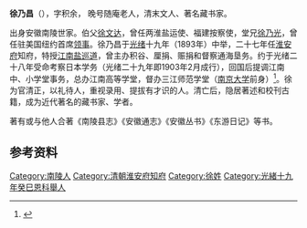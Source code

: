 '''徐乃昌'''（{{bd|1869年||1946年||X}}），字积余， 晚号随庵老人，清末文人、著名藏书家。

出身安徽南陵世家。伯父[[徐文达|徐文达]]，曾任两淮盐运使、福建按察使，堂兄[[徐乃光|徐乃光]]，曾任驻美国纽约首席[[领事|领事]]。徐乃昌于[[光绪|光绪]]十九年（1893年）中举，二十七年任[[淮安府|淮安府]]知府，特授[[江南盐巡道|江南盐巡道]]，曾主办积谷、厘捐、赈捐和督察通海垦务。约于光绪二十八年受命考察日本学务（光绪二十九年即1903年2月成行），回国后提调江南中、小学堂事务，总办江南高等学堂，督办三江师范学堂（[[南京大学|南京大学]]前身）<ref name="intro">{{cite news | title = 徐乃昌（安徽文化网） | date = 2008-12-19 | url = http://www.ahage.net/jinxiandaimingren/9848.html }}{{Dead link|date=2018年9月 |bot=InternetArchiveBot |fix-attempted=yes }}</ref>。徐为官清正，以礼待人，重视录用、提拔有才识的人。清亡后，隐居著述和校刊古籍，成为近代著名的藏书家、学者。

著有或与他人合著《南陵县志》《安徽通志》《安徽丛书》《东游日记》等书。

== 参考资料 ==
{{reflist}}

[[Category:南陵人|Category:南陵人]]
[[Category:清朝淮安府知府|Category:清朝淮安府知府]]
[[Category:徐姓|Category:徐姓]]
[[Category:光緒十九年癸巳恩科舉人|Category:光緒十九年癸巳恩科舉人]]